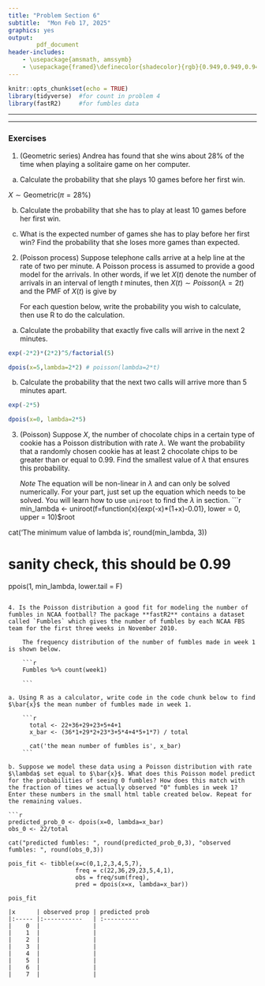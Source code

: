 ```yaml
---
title: "Problem Section 6"
subtitle:  "Mon Feb 17, 2025"
graphics: yes
output: 
        pdf_document
header-includes:
    - \usepackage{amsmath, amssymb}
    - \usepackage{framed}\definecolor{shadecolor}{rgb}{0.949,0.949,0.949}
---
```


```r
knitr::opts_chunk$set(echo = TRUE)
library(tidyverse)  #for count in problem 4
library(fastR2)     #for fumbles data

```

* * * 
\begin{shaded}

\textbf{Learning Outcomes}

The problems are designed to build conceptual understanding and problem-solving skills. The emphasis is on learning to find, evaluate and build confidence.
The specific tasks include: 

   - Use the geometric series to calculate probabilities
   
   - Use the Poisson model to calculate probabilities
   
   - Use the `uniroot` function to solve a non-linear equation
   
   - Fit a Poisson model to data
  
   - Back up and support work with relevant explanations

 
 

\end{shaded}


* * *

### Exercises 

1. (Geometric series) Andrea has found that she wins about 28% of the time when playing a solitaire game  on her computer. 

a. Calculate the probability that she plays 10 games before her first win.

$X\sim\text{Geometric}(\pi=28\%)$

b. Calculate the probability that she has to play at least 10 games before her first win.

c. What is the expected number of games she has to play before her first win? Find the probability that she loses more games than expected.


2.  (Poisson process) Suppose telephone calls arrive at a help line at the rate of two per minute. A Poisson process is assumed to provide a good model for the arrivals. In other words, if we let $X(t)$ denote the number of arrivals in an interval of length $t$ minutes, then $X(t) \sim Poisson(\lambda = 2t)$ and the PMF of $X(t)$ is give by
   \begin{align*}
   f(x) &= P(X(t) = x) = \frac{ e^{-2t} \:(2t)^x}{x!}  \ \ x = 0,1,2, \dots
   \end{align*}

    For each question below, write the probability you wish to calculate, then use R to do the calculation.

a. Calculate the probability that exactly five calls will arrive in the next 2 minutes.

```r

exp(-2*2)*(2*2)^5/factorial(5)

dpois(x=5,lambda=2*2) # poisson(lambda=2*t)

```

b. Calculate the probability that the next two calls will arrive more than 5 minutes apart.

```r
exp(-2*5)

dpois(x=0, lambda=2*5)
```

3. (Poisson) Suppose $X$, the number of chocolate chips in a certain type of cookie has a Poisson distribution with rate $\lambda$. We want the probability that a randomly chosen cookie has at least 2 chocolate chips to be greater than or equal to 0.99. Find the smallest value of $\lambda$ that ensures this probability.

   *Note* The equation will be non-linear in $\lambda$ and can only be solved numerically. For your part, just set up the equation which needs to be solved. You will learn how to use `uniroot` to find the $\lambda$ in section. 
```r

min_lambda <- uniroot(f=function(x){exp(-x)*(1+x)-0.01},
                      lower = 0,
                      upper = 10)$root

cat('The minimum value of lambda is', round(min_lambda, 3))


# sanity check, this should be 0.99
ppois(1, min_lambda, lower.tail = F)
```
   
4. Is the Poisson distribution a good fit for modeling the number of fumbles in NCAA football? The package **fastR2** contains a dataset called `Fumbles` which gives the number of fumbles by each NCAA FBS team for the first three weeks in November 2010. 

    The frequency distribution of the number of fumbles made in week 1 is shown below.
    
    ```r
    Fumbles %>% count(week1)
    
    ```
    
a. Using R as a calculator, write code in the code chunk below to find $\bar{x}$ the mean number of fumbles made in week 1.

    ```r
      total <- 22+36+29+23+5+4+1
      x_bar <- (36*1+29*2+23*3+5*4+4*5+1*7) / total
      
      cat('the mean number of fumbles is', x_bar)
    ```

b. Suppose we model these data using a Poisson distribution with rate $\lambda$ set equal to $\bar{x}$. What does this Poisson model predict for the probabilities of seeing 0 fumbles? How does this match with the fraction of times we actually observed "0" fumbles in week 1? Enter these numbers in the small html table created below. Repeat for the remaining values.

```r
predicted_prob_0 <- dpois(x=0, lambda=x_bar)
obs_0 <- 22/total

cat("predicted fumbles: ", round(predicted_prob_0,3), "observed fumbles: ", round(obs_0,3))

pois_fit <- tibble(x=c(0,1,2,3,4,5,7),
                   freq = c(22,36,29,23,5,4,1),
                   obs = freq/sum(freq),
                   pred = dpois(x=x, lambda=x_bar))

pois_fit
```

    |x      | observed prop | predicted prob
    |:----- |:-----------   | :----------   
    |    0  |               |               
    |    1  |               |               
    |    2  |               |               
    |    3  |               |               
    |    4  |               |               
    |    5  |               |               
    |    6  |               |
    |    7  |               |